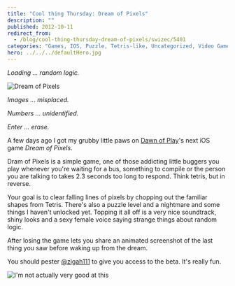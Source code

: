 ```yaml
---
title: "Cool thing Thursday: Dream of Pixels"
description: ""
published: 2012-10-11
redirect_from:
  - /blog/cool-thing-thursday-dream-of-pixels/swizec/5401
categories: "Games, IOS, Puzzle, Tetris-like, Uncategorized, Video Games"
hero: ../../../defaultHero.jpg
---
```


_Loading ... random logic._

![Dream of Pixels](https://swizec.com/wp-content/uploads/2012/10/dream-of-pixels.png "Dream of Pixels")

_Images ... misplaced._

_Numbers ... unidentified._

_Enter ... erase._

A few days ago I got my grubby little paws on [Dawn of Play](http://dawnofplay.com/)'s next iOS game _Dream of Pixels_.

Dram of Pixels is a simple game, one of those addicting little buggers you play whenever you're waiting for a bus, something to compile or the person you are talking to takes 2.3 seconds too long to respond. Think tetris, but in reverse.

Your goal is to clear falling lines of pixels by chopping out the familiar shapes from Tetris. There's also a puzzle level and a nightmare and some things I haven't unlocked yet. Topping it all off is a very nice soundtrack, shiny looks and a sexy female voice saying strange things about random logic.

After losing the game lets you share an animated screenshot of the last thing you saw before waking up from the dream.

You should pester [@zigah111](https://twitter.com/zigah111) to give you access to the beta. It's really fun.

![I'm not actually very good at this](https://img.dawnofplay.com/dop/ss/screenshots/17CB1E74-4D40-4F5F-8973-DE028DB5B207.gif "I'm not actually very good at this")

